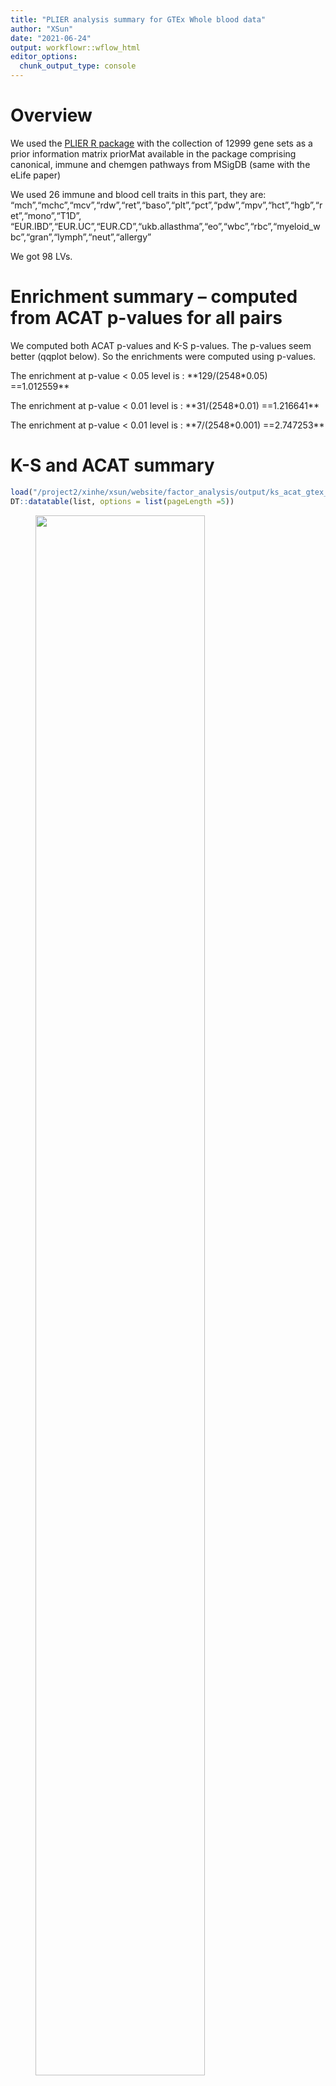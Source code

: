 ```yaml
---
title: "PLIER analysis summary for GTEx Whole blood data"
author: "XSun"
date: "2021-06-24"
output: workflowr::wflow_html
editor_options:
  chunk_output_type: console
---
```


# **Overview**

We used the [PLIER R package](https://github.com/wgmao/PLIER) with the collection of 12999 gene sets as a prior information matrix priorMat available in the package comprising canonical, immune and chemgen pathways from MSigDB (same with the eLife paper)

We used 26 immune and blood cell traits in this part, they are: "mch","mchc","mcv","rdw","ret","baso","plt","pct","pdw","mpv","hct","hgb","ret","mono","T1D", "EUR.IBD","EUR.UC","EUR.CD","ukb.allasthma","eo","wbc","rbc","myeloid_wbc","gran","lymph","neut","allergy"

We got 98 LVs. 

# **Enrichment summary -- computed from ACAT p-values for all pairs**

We computed both ACAT p-values and K-S p-values. The p-values seem better (qqplot below). So the enrichments were computed using p-values.

The enrichment at p-value < 0.05 level is : **129/(2548*0.05) ==1.012559**

The enrichment at p-value < 0.01 level is : **31/(2548*0.01) ==1.216641**

The enrichment at p-value < 0.01 level is : **7/(2548*0.001) ==2.747253**


# K-S and ACAT summary 

```r
load("/project2/xinhe/xsun/website/factor_analysis/output/ks_acat_gtex_plier_wb.rdata")
DT::datatable(list, options = list(pageLength =5))
```


<figure class="half">
    <img src="https://github.com/xsun1229/factor_analysis/raw/master/output/ks_acat_gtex_plier_wb.rdata" width="80%">
</figure>

# **Enrichment results**

We have 2548 trait-factor pairs in total. 31 pairs have more than 2 SNPs with FDR <0.2.

<figure class="half">
    <img src="https://github.com/xsun1229/factor_analysis/raw/master/output/snp_count_wb_gtex_98lvs.jpeg" width="80%">
</figure>

There are 4 pairs show sign consistency (have p-values < 0.05 in resampling, 2.58 fold enrichment). There are 1 pairs at p-value < 0.01, 3.23 fold enrichment). 

<figure class="half">
    <img src="https://github.com/xsun1229/factor_analysis/raw/master/output/effectsizesum_plier_gtex_98lv.jpeg" width="80%">
</figure>


```r
load("/project2/xinhe/xsun/website/factor_analysis/output/summary_resampling_pwy_gtex_plier_wb.rdata")
DT::datatable(sum, options = list(pageLength =5))
```


# **Reverse causality checking** 

For the pairs have p-value < 0.05 in resampling, we checked the effect size correlation could be due to reverse causality.

We first used all SNPs associated with traits(pval<5E-8). We computed the MBE estimator and the p-values of the estimator. When computing the IVW, we exchanged the beta.outcome and beta.exposure.

Then we removed the SNPs have FDR < 0.2, just used the remaining SNP to compute IVW and do the fitting.

**The suffix "_reverse" are the results for traits -> LV (using all candidate SNPs after LD Clumping), the suffix "_rremove" are the results for traits -> LV (using all candidate SNPs after LD Clumping but remove the SNPs have fdr < 0.2)**

```r
load("/project2/xinhe/xsun/website/factor_analysis/output/reverse_check_plier_wb_mbe_98lvs.rdata")
DT::datatable(sum, options = list(pageLength =5))
```

# **SNP details**

```r
load("/project2/xinhe/xsun/website/factor_analysis/output/info_table_annot_d1k_plier_wb_98lvs.rdata")
DT::datatable(final_full, options = list(pageLength =5))
```


# **Effectsize plots**

<figure class="half">
    <img src="https://github.com/xsun1229/factor_analysis/raw/master/output/effectsize_plier_gtex.jpg" width="100%">
</figure>

# **Colocalization results**

For the SNPs above, we did colocalization analysis.

The method for colocalization analysis were described in [3.3](https://xsun1229.github.io/factor_analysis/factors_traits.html#33_colocalization_analysis)

## +-250kb from the target locus

```r
load("/project2/xinhe/xsun/website/factor_analysis/output/coloc_sum_500kb_gtex_plier.rdata")
DT::datatable(summary, options = list(pageLength =5))
```

Two plots for the locus has the highest PP4: 

### ret_lv73

**ret_lv73_rs2523990**

<figure class="half">
    <img src="https://github.com/xsun1229/factor_analysis/raw/master/output/ret_lv73_chr6_30109452_A_G_b38_rs2523990_500.coloc.jpeg" width="80%">
</figure>


**ret_lv73_rs10067881**

<figure class="half">
    <img src="https://github.com/xsun1229/factor_analysis/raw/master/output/ret_lv73_chr5_95826771_G_A_b38_rs10067881_500.coloc.jpeg" width="80%">
</figure>

### EUR.UC_lv46

**EUR.UC_lv46_rs1359946**

<figure class="half">
    <img src="https://github.com/xsun1229/factor_analysis/raw/master/output/EUR.UC_lv46_chr13_26962835_G_A_b38_rs1359946_500.coloc.jpeg" width="80%">
</figure>

**EUR.UC_lv46_rs254559**

<figure class="half">
    <img src="https://github.com/xsun1229/factor_analysis/raw/master/output/ret_lv73_chr5_95826771_G_A_b38_rs10067881_500.coloc.jpeg" width="80%">
</figure>

### rbc_lv32

**rbc_lv32_rs17699658**

<figure class="half">
    <img src="https://github.com/xsun1229/factor_analysis/raw/master/output/rbc_lv32_chr3_71207158_C_T_b38_rs17699658_500.coloc.jpeg" width="80%">
</figure>

**rbc_lv32_rs13103322**

<figure class="half">
    <img src="https://github.com/xsun1229/factor_analysis/raw/master/output/rbc_lv32_chr4_82974079_A_G_b38_rs13103322_500.coloc.jpeg" width="80%">
</figure>

### ukb.allasthma_lv35

**ukb.allasthma_lv35_rs61816761**

<figure class="half">
    <img src="https://github.com/xsun1229/factor_analysis/raw/master/output/ukb.allasthma_lv35_chr1_152313385_G_A_b38_rs61816761_500.coloc.jpeg" width="80%">
</figure>

**ukb.allasthma_lv35_rs35621564**

<figure class="half">
    <img src="https://github.com/xsun1229/factor_analysis/raw/master/output/ukb.allasthma_lv35_chr7_20547220_A_G_b38_rs35621564_500.coloc.jpeg" width="80%">
</figure>

## +-500kb from the target locus

### ret_lv73

```r
load("/project2/xinhe/xsun/website/factor_analysis/output/coloc_sum_1000kb_gtex_plier.rdata")
DT::datatable(summary, options = list(pageLength =5))
```

Plots for the locus has the highest PP4: 

**ret_lv73_rs2523990**

<figure class="half">
    <img src="https://github.com/xsun1229/factor_analysis/raw/master/output/ret_lv73_chr6_30109452_A_G_b38_rs2523990_1000.coloc.jpeg" width="80%">
</figure>


**ret_lv73_rs10067881**

<figure class="half">
    <img src="https://github.com/xsun1229/factor_analysis/raw/master/output/ret_lv73_chr5_95826771_G_A_b38_rs10067881_1000.coloc.jpeg" width="80%">
</figure>

### EUR.UC_lv46

**EUR.UC_lv46_rs1359946**

<figure class="half">
    <img src="https://github.com/xsun1229/factor_analysis/raw/master/output/EUR.UC_lv46_chr13_26962835_G_A_b38_rs1359946_1000.coloc.jpeg" width="80%">
</figure>

**EUR.UC_lv46_rs254559**

<figure class="half">
    <img src="https://github.com/xsun1229/factor_analysis/raw/master/output/ret_lv73_chr5_95826771_G_A_b38_rs10067881_1000.coloc.jpeg" width="80%">
</figure>

### rbc_lv32

**rbc_lv32_rs17699658**

<figure class="half">
    <img src="https://github.com/xsun1229/factor_analysis/raw/master/output/rbc_lv32_chr3_71207158_C_T_b38_rs17699658_1000.coloc.jpeg" width="80%">
</figure>

**rbc_lv32_rs13103322**

<figure class="half">
    <img src="https://github.com/xsun1229/factor_analysis/raw/master/output/rbc_lv32_chr4_82974079_A_G_b38_rs13103322_1000.coloc.jpeg" width="80%">
</figure>

### ukb.allasthma_lv35

LV35 has three related pathways reported by PLIER, including CHEMELLO_SOLEUS_VS_EDL_MYOFIBERS_UP, RICKMAN_HEAD_AND_NECK_CANCER_F, and CHEN_LVAD_SUPPORT_OF_FAILING_HEART_UP.

**ukb.allasthma_lv35_rs61816761**

<figure class="half">
    <img src="https://github.com/xsun1229/factor_analysis/raw/master/output/ukb.allasthma_lv35_chr1_152313385_G_A_b38_rs61816761_1000.coloc.jpeg" width="80%">
</figure>

**ukb.allasthma_lv35_rs35621564**

<figure class="half">
    <img src="https://github.com/xsun1229/factor_analysis/raw/master/output/ukb.allasthma_lv35_chr7_20547220_A_G_b38_rs35621564_1000.coloc.jpeg" width="80%">
</figure>


# **ORA Enrichment results**

The method for ORA were described in [3.4](https://xsun1229.github.io/factor_analysis/factors_traits.html#34_ora_enrichment_analysis)

## EUR.UC_wb_lv46

### ALL genes have non-zero loadings (5146 genes)

```r
load("/project2/xinhe/xsun/website/factor_analysis/output/lv46_plier_wb_all_98lvs.rdata")
DT::datatable(ORA_results, options = list(pageLength =5))
```

### Top 25% genes (1286 genes)

```r
load("/project2/xinhe/xsun/website/factor_analysis/output/lv46_plier_wb_top025_98lvs.rdata")
DT::datatable(ORA_results, options = list(pageLength =5))
```

## rbc_wb_lv32

### ALL genes have non-zero loadings (6188 genes)

```r
load("/project2/xinhe/xsun/website/factor_analysis/output/lv32_plier_wb_all_98lvs.rdata")
DT::datatable(ORA_results, options = list(pageLength =5))
```

### Top 25% genes (1547 genes)

```r
load("/project2/xinhe/xsun/website/factor_analysis/output/lv32_plier_wb_top025_98lvs.rdata")
DT::datatable(ORA_results, options = list(pageLength =5))
```


## ret_wb_lv73

LV73 has three related pathways report by PLIER, they are KEGG_VALINE_LEUCINE_AND_ISOLEUCINE_DEGRADATION, MIPS_55S_RIBOSOME_MITOCHONDRIAL, and HSIAO_LIVER_SPECIFIC_GENES.

### ALL genes have non-zero loadings (5619 genes)

```r
load("/project2/xinhe/xsun/website/factor_analysis/output/lv73_plier_wb_all_98lvs.rdata")
DT::datatable(ORA_results, options = list(pageLength =5))
```

### Top 25% genes (1405 genes)

```r
load("/project2/xinhe/xsun/website/factor_analysis/output/lv73_plier_wb_top025_98lvs.rdata")
DT::datatable(ORA_results, options = list(pageLength =5))
```

## ukb.allasthma_wb_lv35

### ALL genes have non-zero loadings (5973 genes)

```r
load("/project2/xinhe/xsun/website/factor_analysis/output/lv35_plier_wb_all_98lvs.rdata")
DT::datatable(ORA_results, options = list(pageLength =5))
```

### Top 25% genes (1493 genes)

```r
load("/project2/xinhe/xsun/website/factor_analysis/output/lv35_plier_wb_top025_98lvs.rdata")
DT::datatable(ORA_results, options = list(pageLength =5))
```